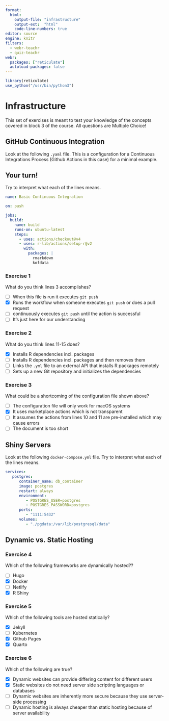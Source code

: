 ```yaml
---
format:
  html: 
    output-file: "infrastructure"
    output-ext:  "html"
    code-line-numbers: true
editor: source
engine: knitr
filters:
  - webr-teachr
  - quiz-teachr
webr:
  packages: ["reticulate"]
  autoload-packages: false
---
```


```r
library(reticulate)
use_python("/usr/bin/python3")
```

# Infrastructure

This set of exercises is meant to test your knowledge of the concepts covered in block 3 of the course. All questions are Multiple Choice! 

## GitHub Continuous Integration 

Look at the following `.yaml` file. This is a configuration for a Continuous Integrations Process (Github Actions in this case) for a minimal example.

::: {.callout-caution}
## Your turn!
Try to interpret what each of the lines means.
:::

```yaml
name: Basic Continuous Integration

on: push

jobs:
  build:
    name: build
    runs-on: ubuntu-latest
    steps:
      - uses: actions/checkout@v4
      - uses: r-lib/actions/setup-r@v2
        with:
          packages: |
            rmarkdown
            kofdata
```


### Exercise 1

What do you think lines 3 accomplishes?

:::{.quiz-multichoice}
- [ ] [When this file is run it executes `git push` ]{hint="x"}
- [X] [Runs the workflow when someone executes `git push` or does a pull request]{hint="o"}
- [ ] [continuously executes `git push` until the action is successful]{hint="x"}
- [ ] [It's just here for our understanding]{hint="x"}
:::

### Exercise 2
<!-- TODO: get line numbering in yml -->
What do you think lines 11-15 does?

:::{.quiz-multichoice}
- [X] [Installs R dependencies incl. packages]{hint="o"}
- [ ] [Installs R dependencies incl. packages and then removes them]{hint="x"}
- [ ] [Links the `.yml` file to an external API that installs R packages remotely]{hint="x"}
- [ ] [Sets up a new Git repository and initializes the dependencies]{hint="x"}
:::

### Exercise 3

What could be a shortcoming of the configuration file shown above?

:::{.quiz-multichoice}
- [ ] [The configuration file will only work for macOS systems]{hint="x"}
- [X] [It uses marketplace actions which is not transparent]{hint="o"}
- [ ] [It assumes the actions from lines 10 and 11 are pre-installed which may cause errors]{hint="x"}
- [ ] [The document is too short]{hint="x"}
:::

## Shiny Servers

Look at the following `docker-compose.yml` file. Try to interpret what each of the lines means.

```yml
services:
   postgres:
      container_name: db_container
      image: postgres
      restart: always
      environment:
         - POSTGRES_USER=postgres
         - POSTGRES_PASSWORD=postgres
      ports:
         - "1111:5432"
      volumes:
         - "./pgdata:/var/lib/postgresql/data"
```

## Dynamic vs. Static Hosting 

### Exercise 4 

Which of the following frameworks are dynamically hosted??

:::{.quiz-multichoice}
- [ ] [Hugo]{hint="x"}
- [X] [Docker]{hint="o"}
- [ ] [Netlify]{hint="x"}
- [X] [R Shiny]{hint="o"}
:::

### Exercise 5 

Which of the following tools are hosted statically?

:::{.quiz-multichoice}
- [X] [Jekyll]{hint="x"}
- [ ] [Kubernetes]{hint="x"}
- [X] [Github Pages]{hint="o"}
- [X] [Quarto]{hint="o"}
:::


### Exercise 6

Which of the following are true?

:::{.quiz-multichoice}
- [X] [Dynamic websites can provide differing content for different users]{hint="x"} 
- [X] [Static websites do not need server side scripting languages or databases]{hint="x"}
- [ ] [Dynamic websites are inherently more secure because they use server-side processing]{hint="o"}
- [ ] [Dynamic hosting is always cheaper than static hosting because of server availability]{hint="o"}
:::